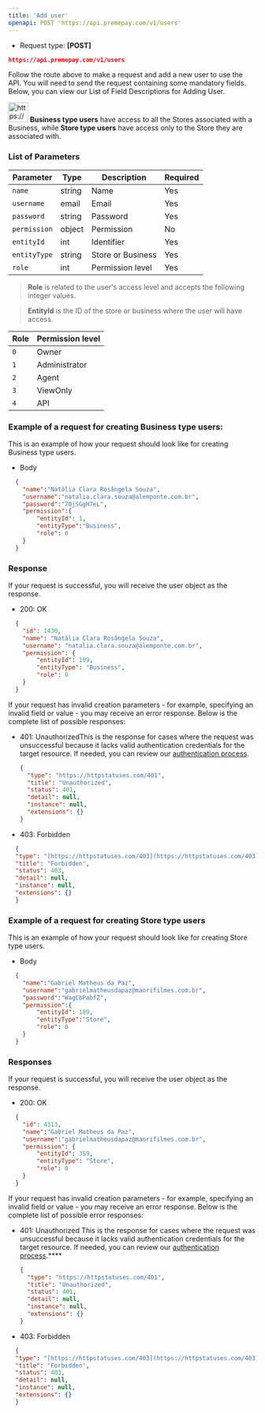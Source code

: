 ```yaml
---
title: 'Add user'
openapi: POST 'https://api.premepay.com/v1/users'
---
```


* Request type: **\[POST]**

```json
https://api.premepay.com/v1/users
```



Follow the route above to make a request and add a new user to use the API. You will need to send the request containing some mandatory fields. Below, you can view our List of Field Descriptions for Adding User.

>

<img width="40" alt="https://www.notion.so/icons/light-bulb_red.svg" src="https://www.notion.so/icons/light-bulb_red.svg" /> **Business type users** have access to all the Stores associated with a Business, while **Store type users** have access only to the Store they are associated with.

### List of Parameters

| **Parameter** | Type   | Description       | Required |
| ------------- | ------ | ----------------- | -------- |
| `name`        | string | Name              | Yes      |
| `username`    | email  | Email             | Yes      |
| `password`    | string | Password          | Yes      |
| `permission`  | object | Permission        | No       |
| `entityId`    | int    | Identifier        | Yes      |
| `entityType`  | string | Store or Business | Yes      |
| `role`        | int    | Permission level  | Yes      |

> **Role** is related to the user's access level and accepts the following integer values.

> **EntityId** is the ID of the store or business where the user will have access.

| Role | Permission level |
| ---- | ---------------- |
| `0`  | Owner            |
| `1`  | Administrator    |
| `2`  | Agent            |
| `3`  | ViewOnly         |
| `4`  | API              |

### Example of a request for creating Business type users:

This is an example of how your request should look like for creating Business type users.

* Body

```json
  {
  	"name":"Natália Clara Rosângela Souza",
  	"username":"natalia.clara.souza@alemponte.com.br",
  	"password":"70jSGgH7eL",
  	"permission":{
  		"entityId": 1,
  		"entityType":"Business",
  		"role": 0
  	}
  }
```

### **Response**

If your request is successful, you will receive the user object as the response.

* 200: OK

```json
  {
  	"id": 1430,
  	"name": "Natália Clara Rosângela Souza",
  	"username": "natalia.clara.souza@alemponte.com.br",
  	"permission": {
  		"entityId": 109,
  		"entityType": "Business",
  		"role": 0
  	}
  }
```

If your request has invalid creation parameters - for example, specifying an invalid field or value - you may receive an error response. Below is the complete list of possible responses:

* 401: UnauthorizedThis is the response for cases where the request was unsuccessful because it lacks valid authentication credentials for the target resource.
  If needed, you can review our [authentication process](https://www.notion.so/Authentication-c941a0cb8e2647b187d87fcf8a314b37?pvs=21).
  
  
  ```json
  {
    "type": "https://httpstatuses.com/401",
    "title": "Unauthorized",
    "status": 401,
    "detail": null,
    "instance": null,
    "extensions": {}
  }
  ```

* 403: Forbidden

```json
  {
  "type": "[https://httpstatuses.com/403](https://httpstatuses.com/403)",
  "title": "Forbidden",
  "status": 403,
  "detail": null,
  "instance": null,
  "extensions": {}
  }
```

### Example of a request for creating Store type users

This is an example of how your request should look like for creating Store type users.

* Body

```json
  {
  	"name":"Gabriel Matheus da Paz",
  	"username":"gabrielmatheusdapaz@maorifilmes.com.br",
  	"password":"WagCbPabfZ",
  	"permission":{
  		"entityId": 189,
  		"entityType":"Store",
  		"role": 0
  	}
  }
```

### **Responses**

If your request is successful, you will receive the user object as the response.

* 200: OK

```json
  {
  	"id": 4313,
  	"name":"Gabriel Matheus da Paz",
  	"username":"gabrielmatheusdapaz@maorifilmes.com.br",
  	"permission": {
  		"entityId": 359,
  		"entityType": "Store",
  		"role": 0
  	}
  }
```

If your request has invalid creation parameters - for example, specifying an invalid field or value - you may receive an error response. Below is the complete list of possible error responses:

* 401: Unauthorized
  This is the response for cases where the request was unsuccessful because it lacks valid authentication credentials for the target resource.
  If needed, you can review our [authentication process](https://www.notion.so/Authentication-c941a0cb8e2647b187d87fcf8a314b37?pvs=21).\*\*\*\*
  
  
  ```json
  {
    "type": "https://httpstatuses.com/401",
    "title": "Unauthorized",
    "status": 401,
    "detail": null,
    "instance": null,
    "extensions": {}
  }
  ```

* 403: Forbidden

```json
  {
  "type": "[https://httpstatuses.com/403](https://httpstatuses.com/403)",
  "title": "Forbidden",
  "status": 403,
  "detail": null,
  "instance": null,
  "extensions": {}
  }
```